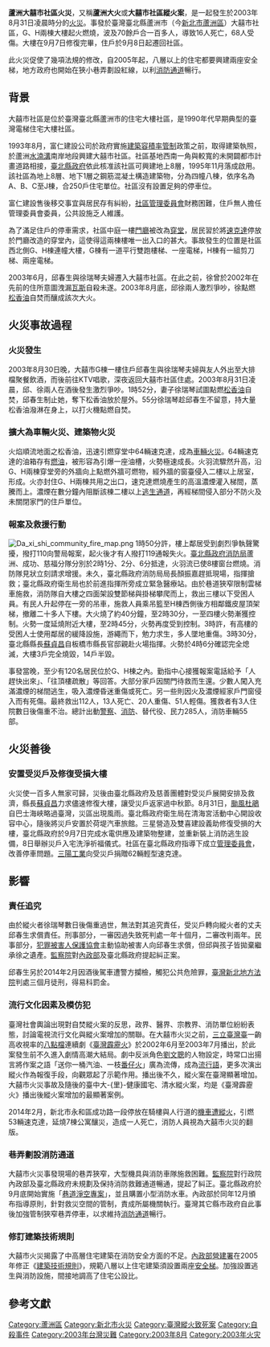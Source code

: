 {{Infobox Conflagration
|title        =蘆洲大囍市社區火災
|image        =<!-- 图片 -->
|image_size   =<!-- 图片宽度 -->
|alt          =
|caption      =<!-- 图片描述 -->
|map          =<!-- 地图 -->
|map_size     =<!-- 地图宽度 -->
|map_alt      =
|map_caption  =<!-- 地圖描述 -->
|location     ={{ROC}}[[臺灣省|臺灣省]][[臺北縣|臺北縣]]<br />蘆洲市民族路422巷114弄<br />大囍市社區G、H棟<!-- 地点 -->
|coordinates  =<!-- 座標 -->
|date         =2003年8月31日<!-- 日期 -->
|time         =1時55分{{R|許仕楓}}<!-- 时间 -->
|timezone     =[[UTC+8|UTC+8]]
|cause        =一樓住戶夫妻口角，妻子自焚<br />引發[[車輛火災|車輛火災]]，演變為{{link-en|建築物火災|structure fire}}<!-- 起火原因 -->
|areas        =<!-- 影響地區 -->
|class        =<!-- 分級 -->
|firefighters =285人<!-- 消防動員 -->
|fatalities   =16人<br>（含送醫後不治者3人）<!-- 死亡人數 -->
|injuries     =68人<!-- 受傷人數 -->
|damages      =<!-- 經濟損失 -->
}}
'''蘆洲大囍市社區火災'''，又稱'''蘆洲大火'''或'''大囍市社區縱火案'''，是一起發生於2003年8月31日凌晨時分的[[火災|火災]]。事發於臺灣臺北縣蘆洲市（今[[新北市|新北市]][[蘆洲區|蘆洲區]]）大囍市社區，G、H兩棟大樓起火燃燒，波及70餘戶合一百多人，導致16人死亡，68人受傷。{{r|趙鋼a|黃子騰}}大樓在9月7日修復完畢，住戶於9月8日起遷回社區。{{R|賴麗櫻|曾令儀}}

此火災促使了幾項法規的修改，自2005年起，八層以上的住宅都要興建兩座安全梯{{r|胡珮蓉}}，地方政府也開始在狹小巷弄劃設紅線，以利[[消防通道|消防通道]]暢行。{{R|救指則}}

==背景==
大囍市社區是位於臺灣臺北縣蘆洲市的住宅大樓社區，是1990年代早期典型的臺灣電梯住宅大樓社區。

1993年8月，富仁建設公司於政府實施[[建筑容积率#容積管制|建築容積率管制]]政策之前，取得建築執照，於蘆洲[[洲子尾#洲子尾溝主要支流|水湳溝]]南岸地段興建大囍市社區。社區基地西南一角與較寬的未開闢都市計畫道路相接，[[臺北縣政府|臺北縣政府]]依此核准該社區可興建地上8層，1995年11月落成啟用{{r|使用執照|李維家|page2=54}}。該社區為地上8層、地下1層之鋼筋混凝土構造建築物，分為四幢八棟，依序名為A、B、C至J棟，合250戶住宅單位。社區沒有設置足夠的停車位。

富仁建設售後移交事宜與居民存有糾紛，[[社區管委會|社區管理委員會]]財務困難，住戶無人擔任管理委員會委員，公共設施乏人維護。{{R|監察院|page=111}}

為了滿足住戶的停車需求，社區中庭一樓[[大廳|門廳]]被改為[[穿堂|穿堂]]，居民習於將[[速克達|速克達]]停放於門廳改造的穿堂內，這使得這兩棟樓唯一出入口的{{link-en|火載量|fire loading}}甚大。事故發生的位置是社區西北側G、H棟連幢大樓，G棟有一道平行雙跑樓梯、一座電梯，H棟有一組剪刀梯、兩座電梯。{{r|李維家|page2=45}}

2003年6月，邱春生與徐瑞琴夫婦遷入大囍市社區。在此之前，徐曾於2002年在先前的住所意圖洩漏[[瓦斯|瓦斯]]自殺未遂。2003年8月底，邱徐兩人激烈爭吵，徐點燃[[香蕉水|松香油]]自焚而釀成該次大火。{{R|許仕楓}}

==火災事故過程==
===火災發生===
2003年8月30日晚，大囍市G棟一樓住戶邱春生與徐瑞琴夫婦與友人外出至大排檔聚餐飲酒，而後前往KTV唱歌，深夜返回大囍市社區住處。2003年8月31日凌晨，邱、徐兩人在酒後發生激烈爭吵。1時52分，妻子徐瑞琴試圖點燃[[香蕉水|松香油]]自焚，邱春生制止她，奪下松香油放於屋外。55分徐瑞琴趁邱春生不留意，持大量松香油潑淋在身上，以打火機點燃自焚。{{r|李維家|page1=34|許仕楓}}

===擴大為車輛火災、建築物火災===
火焰順流地面之松香油，迅速引燃穿堂中64輛速克達，成為[[車輛火災|車輛火災]]。64輛速克達的油箱存有[[燃油|燃油]]，被形容為引爆一座油槽，火勢極速成長。{{r|消防電子報|許仕楓|李維家|page2=35}}火羽流驟然升高，沿G、H兩棟穿堂旁的外牆向上點燃外牆可燃物，經外牆的窗臺侵入二樓以上居室，形成{{link-en|建築物火災|structure fire}}。火亦封住G、H兩棟共用之出口，速克達燃燒產生的高溫濃煙灌入梯間，蒸騰而上。濃煙在數分鐘內阻斷該棟二樓以上[[走火通道|逃生通道]]，再經梯間侵入部分不防火及未關閉家門的住戶單位。{{r|趙鋼a|page=23}}

===報案及救援行動===
[[File:Da_xi_shi_community_fire_map.png|thumb]]
1時50分許，樓上鄰居受到劇烈爭執聲驚擾，撥打110向警局報案，起火後才有人撥打119通報失火。{{r|林金宏b|page=188}}[[臺北縣政府消防局|臺北縣政府消防局]]蘆洲、成功、慈福分隊分別於2時1分、2分、6分抵達，火羽流已使8樓窗台燃燒{{r|趙鋼a|page1=13|李維家|page2=35}}。消防隊見狀立刻請求增援。{{r|李維家|page=35}}未久，臺北縣政府消防局局長顏振嘉趕抵現場，指揮搶救；臺北縣政府衛生局也於前進指揮所旁成立緊急醫療站。{{r|李維家|page=39}}由於巷道狹窄限制雲梯車施救，消防隊自大樓之四面架設雙節梯與掛梯攀爬而上，救出三樓以下受困人員。{{r|李維家|page=39}}有民人升起停在一旁的吊車，施救人員乘吊籃至H棟西側後方相鄰鐵皮屋頂架梯，撤離二十多人下樓。{{R|林家群|page=A4}}大火燒了約40分鐘，至2時30分，一至四樓火勢漸獲控制。火勢一度延燒附近大樓，至2時45分，火勢再度受到控制。3時許，有高樓的受困人士使用鄰居的緩降設施，游繩而下，勉力求生，多人墜地重傷。{{r|李維家|page1=36|海馬|page2=65}}3時30分，臺北縣縣長[[蘇貞昌|蘇貞昌]]自板橋市縣長官邸親赴火場指揮。火勢於4時6分確認完全熄滅，大樓3戶完全燒毀，14戶半毀。{{r|李維家|page=39-40}}

事發當晚，至少有120名居民位於G、H棟之內。勤指中心接獲報案電話給予「人趕快出來」、「往頂樓疏散」等回答{{R|監察院|page=108}}。大部分家戶因關門待救而生還。少數人闖入充滿濃煙的梯間逃生，吸入濃煙昏迷重傷或死亡。另一些則因火及濃煙經家戶門窗侵入而有死傷。{{r|林金宏a|page1=6|趙鋼a|page2=22}}最終救出112人，13人死亡、20人重傷、51人輕傷。獲救者有3人住院數日後傷重不治。{{r|李維家|page=40、109}}總計出動[[新北市警察局|警察]]、[[新北市消防局|消防]]、替代役、民力285人，消防車輛55部。{{r|李維家|page=38}}

==火災善後==
===安置受災戶及修復受損大樓===
火災使一百多人無家可歸，災後由臺北縣政府及慈善團體對受災戶展開安排及救濟，縣長[[蘇貞昌|蘇貞昌]]力求儘速修復大樓，讓受災戶返家過中秋節。8月31日，[[颱風杜鵑_(2003年)|颱風杜鵑]]自巴士海峽略過臺灣，災區出現風雨。臺北縣政府衛生局在清海宮活動中心開設收容中心，隨後將災戶安置於荷堤汽車旅館。{{R|趙鋼b|page=154-158}}三星營造及雙喜建設義助修復受損的大樓，臺北縣政府於9月7日完成水電供應及建築物整建，並重新裝上消防逃生設備，8日舉辦災戶入宅洗淨祈福儀式。{{R|賴麗櫻|曾令儀|林俊宏}}社區在臺北縣政府指導下成立[[社區管委會|管理委員會]]，改善停車問題。{{R|邱育佩}}[[三陽工業|三陽工業]]向受災戶捐贈62輛輕型速克達。{{R|林俊宏}}

==影響==
===責任追究===
由於縱火者徐瑞琴數日後傷重過世，無法對其追究責任，受災戶轉向縱火者的丈夫邱春生求償責任。刑事部分，一審因過失致死判處一年十個月，二審改判兩年。民事部分，[[犯罪被害人保護協會|犯罪被害人保護協會]]主動協助被害人向邱春生求償，但邱與孩子皆拋棄繼承徐之遺產。{{r|許仕楓|邱育佩|陳祐治}}[[監察院|監察院]]對[[中華民國內政部|內政部]]及臺北縣政府提起糾正案。{{R|監察院}}

邱春生另於2014年2月因酒後駕車遭警方攔檢，觸犯公共危險罪，[[臺灣新北地方法院|臺灣新北地方法院]]判處三個月徒刑，得易科罰金。{{R|謝伊婷}}

===流行文化因素及模仿犯===
臺灣社會輿論出現對自焚縱火案的反思，政界、醫界、宗教界、消防單位紛紛表態，討論電視流行文化與縱火案增加的關聯。{{r|黃俊雄|黃旭昇}}在大囍市火災之前，[[三立臺灣臺|三立臺灣臺]]一齣高收視率的[[八點檔|八點檔]]連續劇《[[臺灣霹靂火|臺灣霹靂火]]》於2002年6月至2003年7月播出，於此案發生前不久進入劇情高潮大結局。劇中反派角色[[劉文聰|劉文聰]]的人物設定，時常口出揚言將作案之語「送你一桶汽油、一枝[[火柴|番仔火]]」廣為流傳，成為[[流行語|流行語]]，更多次演出縱火作為報復手段，向觀眾起了示範作用。{{r|潘玲娟|page1=173}}播出後不久，縱火案在臺灣顯著增加。大囍市火災事故及隨後的臺中大-{里}-健康國宅、清水縱火案，均是《臺灣霹靂火》播出後縱火案增加的最顯著案例。{{r|潘玲娟|page1=173|張錦弘|page2=A11}}

2014年2月，新北市永和區成功路一段停放在騎樓與人行道的[[車輛火災|機車遭縱火]]，引燃53輛速克達，延燒7棟公寓釀災，造成一人死亡，消防人員視為大囍市火災的翻版。{{R|吳仁捷}}

===巷弄劃設消防通道===
大囍市火災事發現場的巷弄狹窄，大型機具與消防車隊施救困難。[[監察院|監察院]]對行政院內政部及臺北縣政府未規劃及保持消防救難通道暢通，提起了糾正。{{r|殷偵維|監察院}}臺北縣政府於9月底開始實施「[[巷道淨空專案|巷道淨空專案]]」，並且購置小型消防水車。內政部於同年12月頒布指導原則，針對救災空間的管制，責成所屬機關執行。臺灣其它縣市政府自此事後加強管制狹窄巷弄停車，以求維持[[消防通道|消防通道]]暢行。{{R|救指則}}

===修訂建築技術規則===
大囍市火災揭露了中高層住宅建築在消防安全方面的不足。[[內政部營建署|內政部營建署]]在2005年修正《[[建築技術規則|建築技術規則]]》，規範八層以上住宅建築須設置兩座[[安全梯|安全梯]]。加強設置逃生與消防設施，間接地調高了住宅公設比{{r|胡珮蓉}}。

==參考文獻==
{{Reflist|30em|refs=

<!--機關網站-->
<ref name="許仕楓">{{cite book|author=許仕楓、陳恆寬、許必奇|title=〈臺灣板橋地方法院刑事判決  九十三年度矚易字第一號〉|publisher=臺灣板橋地方法院|date=2004-07-02}}</ref>
<ref name="邱育佩">{{cite book|author=邱育佩|title=〈臺灣板橋地方法院民事判決 94年度訴字第2114號〉|publisher=臺灣板橋地方法院|date=2006-12-29}}</ref>
<ref name="陳祐治">{{cite book|author=陳祐治、王炳梁、陳晴教|title=〈臺灣高等法院刑事判決 93年度矚上訴字第4號〉|publisher=臺灣高等法院|date=2005-01-13}}</ref>
<ref name="謝伊婷">{{cite book|author=謝伊婷|title=〈臺灣新北地方法院刑事簡易判決 103年度交簡字第1551號〉|publisher=臺灣新北地方法院|date=2014-03-24}}</ref>
<ref name="救指則">{{cite book|author=內政部|title=〈劃設消防車輛救災活動空間指導原則〉 內政部102.7.22台內營字第1020807424號函修正|url=http://www.cpami.gov.tw/chinese/index.php?option=com_content&view=article&id=10454&Itemid=57|date=2013-07-22|publisher=內政部|archiveurl=https://archive.is/20160223060838/http://www.cpami.gov.tw/chinese/index.php?option=com_content&view=article&id=10454&Itemid=57|archivedate=2016-02-23|deadurl=yes|access-date=2016-02-23}}</ref>
<ref name="使用執照">{{cite book|author=臺北縣政府工務局|title=〈臺北縣政府工務局使用執照 84使字38921434號〉|date=1995-11-04|url=http://building-apply.publicwork.ntpc.gov.tw/cpamigi1/sp/i30_license/show_file?sel_id=3&index_key=64594}}{{dead link|date=2018年4月 |bot=InternetArchiveBot |fix-attempted=yes }}</ref>

<!--論文-->
<ref name="李維家">{{cite book|author=李維家|title=《集合住宅避難之研究－以蘆洲大囍市社區火災為例》|publisher=國立高雄第一科技大學環境與安全衛生工程所|edition=93學年度碩士論文|year=2005|url=http://handle.ncl.edu.tw/11296/ndltd/11532482304875974608|access-date=2016-02-22|archive-url=https://web.archive.org/web/20200328064220/https://ndltd.ncl.edu.tw/cgi-bin/gs32/gsweb.cgi?o=dnclcdr&s=id=%22093NKIT5519022%22.&searchmode=basic|archive-date=2020-03-28|dead-url=no}}</ref>

<!--書籍-->
<ref name="監察院">{{cite book|author=監察院|title=《九十三年監察院糾正案彙編(一)》|date=2005-10|publisher=監察院|location=臺北市|isbn=9789860022698|pages=頁106-132|url=https://books.google.com.tw/books?id=S2Z2CBguPX0C|access-date=2016-04-25|archive-url=https://web.archive.org/web/20160425224334/https://books.google.com.tw/books?id=S2Z2CBguPX0C|archive-date=2016-04-25|dead-url=no}}</ref>
<ref name="趙鋼a">{{cite book|author=趙鋼、林金宏|title=《火場求生新觀念》|year=2011|publisher=商訊文化事業|location=臺北市|isbn=9789866378454|pages=頁13-25}}</ref>
<ref name="林金宏b">{{cite book|author=林金宏|title=《活著離開2》|date=2014-07|publisher=雙葉書廊|location=臺北市|isbn=9789865668037|pages=頁188}}</ref>
<ref name="潘玲娟">{{cite book|author=潘玲娟|title=《電視暴力研究: 理論與現象之解釋》|year=2007|publisher=商訊文化事業|location=臺北市|isbn=9789867263346}}</ref>
<ref name="趙鋼b">{{cite book|author=趙鋼、黃德清|title=《消防戰術─火場指揮狀況判斷與推演》|date=2009-09-01|isbn=9789862262405|publisher=鼎茂圖書}}</ref>


<!--期刊-->
<ref name="林金宏a">{{cite journal|author=林金宏|title=〈蘆洲大火 真相解析〉|date=2003-09|publisher=內政部消防署|url=http://www.nfa.gov.tw/flippingbook/index.aspx?EBID=309|journal=消防月刊|access-date=2016-02-23|archive-url=https://web.archive.org/web/20160304112630/http://www.nfa.gov.tw/flippingbook/index.aspx?EBID=309|archive-date=2016-03-04|dead-url=no}}</ref>
<ref name="海馬">{{cite journal|author=海馬|title=〈暗夜惡火 自焚闖大禍〉|date=2003-09|publisher=內政部消防署|url=http://www.nfa.gov.tw/flippingbook/index.aspx?EBID=309|journal=消防月刊|access-date=2016-02-23|archive-url=https://web.archive.org/web/20160304112630/http://www.nfa.gov.tw/flippingbook/index.aspx?EBID=309|archive-date=2016-03-04|dead-url=no}}</ref>

<!--新聞報導-->
<ref name="林家群">{{cite news|author=林家群、張力可|title=〈有民眾啟動廣告吊車搶救廿多條人命 消防隊奮不顧身救人〉 |date=2003-09-01 |publisher=中國時報}}</ref>
<ref name="黃子騰">{{cite news |author=黃子騰、楊忠翰 |url=http://www.appledaily.com.tw/appledaily/article/headline/20030915/354062/ |title=大囍市居民拒禍首設靈 |date=2003-09-15 |publisher=蘋果日報 |accessdate=2015-01-20 |archive-url=https://web.archive.org/web/20150120104127/http://www.appledaily.com.tw/appledaily/article/headline/20030915/354062/ |archive-date=2015-01-20 |dead-url=no }}</ref>
<ref name="殷偵維">{{cite news |url=http://old.ltn.com.tw/2003/new/sep/1/today-t1.htm |title=蘆洲大火 13死71傷 |author=殷偵維、黃其豪、辛悅弘、林金池 |date=2003-09-01 |publisher=自由時報 |accessdate=2015-10-11 |archive-url=https://web.archive.org/web/20160304005032/http://old.ltn.com.tw/2003/new/sep/1/today-t1.htm |archive-date=2016-03-04 |dead-url=no }}</ref>
<ref name="胡珮蓉">{{cite news|author=胡珮蓉|title=〈原來高公設起因於一場大火　張金鶚：比例太高就不合理〉了|url=http://news.housefun.com.tw/news/article/43521582477.html|work=好房網|date=2014-10-25|access-date=2015-08-12|archive-url=https://web.archive.org/web/20151003193646/http://news.housefun.com.tw/news/article/43521582477.html|archive-date=2015-10-03|dead-url=no}}</ref>
<ref name="黃俊雄">{{cite news|title=〈蘆洲大火省思 少支番仔火 多分心靈改革〉  |author=黃俊雄 |date=2003-09-12 |publisher=聯合報}}</ref>
<ref name="黃旭昇">{{cite news|title=〈呂秀蓮：蘆洲引火自焚與霹靂火電視劇有關〉 |author=黃旭昇 |date=2003-09-03 |publisher=中央社}}</ref>
<ref name="賴麗櫻">{{cite news |title=〈TVBS新聞：大囍市入厝　受災79戶重回家園〉 |author=賴麗櫻、陳儒桓 |date=2003-09-08 |publisher=聯意製作 |url=http://news.tvbs.com.tw/old-news.html?nid=402143 |access-date=2016-03-11 |archive-url=https://web.archive.org/web/20160311135316/http://news.tvbs.com.tw/old-news.html?nid=402143 |archive-date=2016-03-11 |dead-url=no }}</ref>
<ref name="曾令儀">{{cite news|title=〈大囍市住戶 今起遷回家園 電力、瓦斯、電信、消防設備昨完成 法師今 將逐戶灑淨祈福 大樓結構沒問題 川堂架設鋼板補強〉 |author=曾令儀 |date=2003-09-08 |publisher=聯合報|page=大臺北焦點B1}}</ref>
<ref name="林俊宏">{{cite news |author=林俊宏、楊忠翰 |url=http://www.appledaily.com.tw/appledaily/article/headline/20030909/338448/ |title=〈蘆洲大火後續〉 |date=2003-09-09 |publisher=蘋果日報 |accessdate=2016-04-24 |archive-url=https://web.archive.org/web/20160507120026/http://www.appledaily.com.tw/appledaily/article/headline/20030909/338448/ |archive-date=2016-05-07 |dead-url=no }}</ref>
<ref name="張錦弘">{{cite news|title=〈霹靂火播出後 縱火案增加〉 |author=張錦弘 |date=2004-04-04 |publisher=聯合報}}</ref>
<ref name="吳仁捷">{{cite news|author=吳仁捷、徐聖倫|url=https://news.ltn.com.tw/news/society/paper/812810|title=〈當年大囍市14死71傷…〉|date=2014-09-13|publisher=自由時報|access-date=2020-04-18|archive-url=https://web.archive.org/web/20181212195417/http://news.ltn.com.tw/news/society/paper/812810|archive-date=2018-12-12|dead-url=no}}</ref>
<ref name="消防電子報">{{cite news|author=不著撰者|title=〈蘆洲大火的因應作為〉|date=2003-09-04|publisher=消防電子報|url=http://enews.nfa.gov.tw/issue/920904/|accessdate=2020-05-27|archive-date=2007-08-31|archive-url=https://web.archive.org/web/20070831155207/http://enews.nfa.gov.tw/issue/920904/|dead-url=no}}</ref>

}}

[[Category:蘆洲區|Category:蘆洲區]]
[[Category:新北市火災|Category:新北市火災]]
[[Category:臺灣縱火致死案|Category:臺灣縱火致死案]]
[[Category:自殺事件|Category:自殺事件]]
[[Category:2003年台灣災難|Category:2003年台灣災難]]
[[Category:2003年8月|Category:2003年8月]]
[[Category:2003年火灾|Category:2003年火灾]]